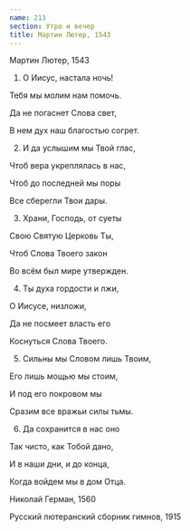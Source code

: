 ```yaml
---
name: 213
section: Утро и вечер
title: Мартин Лютер, 1543
---
```

Мартин Лютер, 1543


1. О Иисус, настала ночь!

Тебя мы молим нам помочь.

Да не погаснет Слова свет,

В нем дух наш благостью согрет.


2. И да услышим мы Твой глас,

Чтоб вера укреплялась в нас,

Чтоб до последней мы поры

Все сберегли Твои дары.


3. Храни, Господь, от суеты

Свою Святую Церковь Ты,

Чтоб Слова Твоего закон

Во всём был мире утвержден.


4. Ты духа гордости и лжи,

О Иисусе, низложи,

Да не посмеет власть его

Коснуться Слова Твоего.


5. Сильны мы Словом лишь Твоим,

Его лишь мощью мы стоим,

И под его покровом мы

Сразим все вражьи силы тьмы.


6. Да сохранится в нас оно

Так чисто, как Тобой дано,

И в наши дни, и до конца,

Когда войдем мы в дом Отца.


Николай Герман, 1560

Русский лютеранский сборник гимнов, 1915